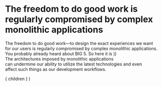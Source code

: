 
# The freedom to do good work is regularly compromised by complex monolithic applications

<LogosContainer>
  <Wordpress />
  <Shopify />
  <Drupal />
  <Joomla />
  <Magento />
</LogosContainer>

<Notes>
  <p>
    The freedom to do good work—to design 
    the exact experiences we want for our 
    users is regularly compromised by 
    complex monolithic applications. You probably
    already heard about BIG 5. So here it is ))
    The architectures imposed by monolithic
    applications can undermine our ability to
    utilize the latest technologies and even 
    affect such things as our development
    workflows.
  </p>
</Notes>

  <Layout>
    { children }
  </Layout>
)
